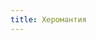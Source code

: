 ```yaml
---
title: Херомантия
---
```


<ButtonCover title="Херомантия" src="pic.jpg" />
<QuestTag tags="Главный, Партийный, Мистический" />
<Audio src="Justice - Genesis.mp3"/>

Невероятная магическая аномалия в самом центре Кратера C'Итш'Тас ведет к исчезновению немалого количества кораблей. Гранд-адмирал Матир и Адмиралтейство нанимают любого, кто согласится на попытку получить хотя бы толику полезной информации.

* Испытайте *непредсказуемый* потенциал.
* Получите *любую* награду.
* Встретьте *кого получится*.

**Возможный результат:** последствия будут необратимы.